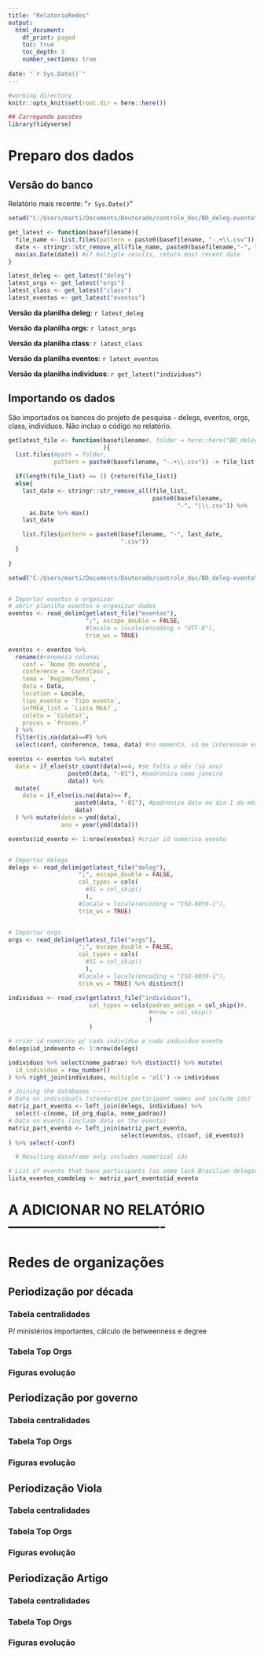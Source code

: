 ```yaml
---
title: "RelatorioRedes"
output:
  html_document:
    df_print: paged
    toc: true
    toc_depth: 3
    number_sections: true
    
date: "`r Sys.Date()`"
---
```


```r
#working directory
knitr::opts_knit$set(root.dir = here::here())

## Carregando pacotes
library(tidyverse)

```


# Preparo dos dados

## Versão do banco
Relatório mais recente: "`r Sys.Date()`"
```r

setwd("C:/Users/marti/Documents/Doutorado/controle_doc/BD_deleg-evento")

get_latest <- function(basefilename){
  file_name <- list.files(pattern = paste0(basefilename, "-.+\\.csv"))
  date <- stringr::str_remove_all(file_name, paste0(basefilename,"-", "|\\.csv"))
  max(as.Date(date)) #if multiple results, return most recent date
}

latest_deleg <- get_latest("deleg")
latest_orgs <- get_latest("orgs")
latest_class <- get_latest("class")
latest_eventos <- get_latest("eventos")
```

**Versão da planilha deleg**: `r latest_deleg`

**Versão da planilha orgs**: `r latest_orgs`

**Versão da planilha class**: `r latest_class`

**Versão da planilha eventos**: `r latest_eventos`

**Versão da planilha individuos**: `r get_latest("individuos")`


## Importando os dados
São importados os bancos do projeto de pesquisa - delegs, eventos, orgs, class, indivíduos. Não incluo o código no relatório.
```r

getlatest_file <- function(basefilename#, folder = here::here("BD_deleg-evento")
                           ){
  list.files(#path = folder, 
             pattern = paste0(basefilename, "-.+\\.csv")) -> file_list

  if(length(file_list) == 1) {return(file_list)} 
  else{
    last_date <- stringr::str_remove_all(file_list, 
                                         paste0(basefilename,
                                                "-", "|\\.csv")) %>%
      as.Date %>% max()
    last_date

    list.files(pattern = paste0(basefilename, "-", last_date,
                                ".csv"))
  }
  
}

setwd("C:/Users/marti/Documents/Doutorado/controle_doc/BD_deleg-evento")


# Importar eventos e organizar 
# abrir planilha eventos e organizar dados
eventos <- read_delim(getlatest_file("eventos"),
                      ";", escape_double = FALSE, 
                      #locale = locale(encoding = "UTF-8"), 
                      trim_ws = TRUE)

eventos <- eventos %>%
  rename(#renomeia colunas
    conf = `Nome do evento`,
    conference = `Conf/Conv`,
    tema = `Regime/Tema`,
    data = Data,
    location = Locale,
    tipo_evento = `Tipo evento`,
    infMEA_list = `Lista MEA?`,
    coleta = `Coleta?`,
    proces = `Proces.?`
  ) %>%
  filter(is.na(data)==F) %>%
  select(conf, conference, tema, data) #no momento, só me interessam essas

eventos <- eventos %>% mutate(
  data = if_else(str_count(data)==4, #se falta o mês (só ano)
                 paste0(data, "-01"), #padroniza como janeiro
                 data)) %>%
  mutate(
    data = if_else(is.na(data)== F,
                   paste0(data, "-01"), #padroniza data no dia 1 do mês
                   data)
  ) %>% mutate(data = ymd(data), 
               ano = year(ymd(data)))

eventos$id_evento <- 1:nrow(eventos) #criar id numérico evento


# Importar delegs
delegs <- read_delim(getlatest_file("deleg"), 
                    ";", escape_double = FALSE, 
                    col_types = cols(
                      #X1 = col_skip()
                      ), 
                    #locale = locale(encoding = "ISO-8859-1"), 
                    trim_ws = TRUE)


# Importar orgs
orgs <- read_delim(getlatest_file("orgs"), 
                    ";", escape_double = FALSE, 
                    col_types = cols(
                      #X1 = col_skip()
                      ), 
                    #locale = locale(encoding = "ISO-8859-1"), 
                    trim_ws = TRUE) %>% distinct()

```


```r

individuos <- read_csv(getlatest_file("individuos"), 
                       col_types = cols(padrao_antigo = col_skip()#,
                                        #nrow = col_skip()
                                        )
                       )

# criar id numérico p/ cada indivíduo e cada individuo-evento
delegs$id_indevento <- 1:nrow(delegs)

individuos %>% select(nome_padrao) %>% distinct() %>% mutate(
  id_individuo = row_number()
) %>% right_join(individuos, multiple = 'all') -> individuos

```


```r
# Joining the databases -----
# Data on individuals (standardize participant names and include ids)
matriz_part_evento <- left_join(delegs, individuos) %>% 
  select(-c(nome, id_org_dupla, nome_padrao))
# Data on events (include data on the events)
matriz_part_evento <- left_join(matriz_part_evento, 
                                select(eventos, c(conf, id_evento))
) %>% select(-conf)

  # Resulting dataframe only includes numerical ids

# List of events that have participants (as some lack Brazilian delegations)
lista_eventos_comdeleg <- matriz_part_evento$id_evento
```

# A ADICIONAR NO RELATÓRIO ----------------------------------

# Redes de organizações

## Periodização por década

### Tabela centralidades
P/ ministérios importantes, cálculo de betweenness e degree


### Tabela Top Orgs


### Figuras evolução



## Periodização por governo

### Tabela centralidades

### Tabela Top Orgs

### Figuras evolução



## Periodização Viola

### Tabela centralidades

### Tabela Top Orgs

### Figuras evolução



## Periodização Artigo

### Tabela centralidades

### Tabela Top Orgs

### Figuras evolução